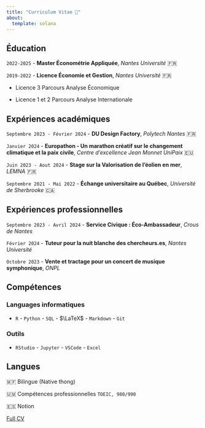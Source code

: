 ```yaml
---
title: "Curriculum Vitae 📄"
about:
  template: solana
---
```


## Éducation

`2022-2025` - **Master Économétrie Appliquée**, *Nantes Université* 🇫🇷

`2019-2022` - **Licence Économie et Gestion**, *Nantes Université* 🇫🇷

-   Licence 3 Parcours Analyse Économique

-   Licence 1 et 2 Parcours Analyse Internationale

## Expériences académiques

`Septembre 2023 - Février 2024` - **DU Design Factory**, *Polytech Nantes* 🇫🇷

`Janvier 2024` - **Europathon - Un marathon créatif sur le changement climatique et la paix civile**, *Centre d'excellence Jean Monnet UniPaix* 🇪🇺

`Juin 2023 - Aout 2024` - **Stage sur la Valorisation de l’éolien en mer**, *LEMNA* 🇫🇷

`Septembre 2021 - Mai 2022` - **Échange universitaire au Québec**, *Université de Sherbrooke* 🇨🇦

## Expériences professionnelles

`Septembre 2023 - Avril 2024` - **Service Civique : Éco-Ambassadeur**, *Crous de Nantes*

`Février 2024` - **Tuteur pour la nuit blanche des chercheurs.es**, *Nantes Université*

`Octobre 2023` - **Vente et tractage pour un concert de musique symphonique**, *ONPL*

## Compétences

### Languages informatiques

-   `R` - `Python` - `SQL` - $\LaTeX$ - `Markdown` - `Git`

### Outils

-   `RStudio` - `Jupyter` - `VSCode` - `Excel`

## Langues

🇲🇫 Bilingue (Native thong)

🇺🇲 Compétences professionnelles `TOEIC, 980/990`

🇪🇸 Notion

[Full CV](CV.pdf)
